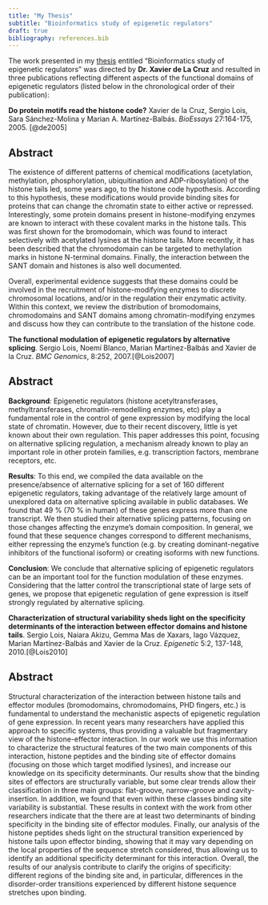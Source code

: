 ```yaml
---
title: "My Thesis"
subtitle: "Bioinformatics study of epigenetic regulators"
draft: true
bibliography: references.bib
---
```


The work presented in my [thesis](http://diposit.ub.edu/dspace/bitstream/2445/36221/2/SLO_TESIS_DEFINITIVA.pdf) entitled "Bioinformatics study of epigenetic regulators" was directed by **Dr. Xavier de La Cruz** and resulted in three publications reflecting different aspects of the functional domains of epigenetic regulators (listed below in the chronological order of their publication):

**Do protein motifs read the histone code?** Xavier de la Cruz, Sergio Lois, Sara Sánchez-Molina y Marian A. Martínez-Balbás. *BioEssays* 27:164-175, 2005. [@de2005]

:::{.callout-note collapse="true"}
## Abstract

The existence of different patterns of chemical modifications (acetylation, methylation, phosphorylation, ubiquitination and ADP-ribosylation) of the histone tails led, some years ago, to the histone code hypothesis. According to this hypothesis, these modifications would provide binding sites for proteins that can change the chromatin state to either active or repressed. Interestingly, some protein domains present in histone-modifying enzymes are known to interact with these covalent marks in the histone tails. This was first shown for the bromodomain, which was found to interact selectively with acetylated lysines at the histone tails. More recently, it has been described that the chromodomain can be targeted to methylation marks in histone N-terminal domains. Finally, the interaction between the SANT domain and histones is also well documented. 

Overall, experimental evidence suggests that these domains could be involved in the recruitment of histone-modifying enzymes to discrete chromosomal locations, and/or in the regulation their enzymatic activity. Within this context, we review the distribution of bromodomains, chromodomains and SANT domains among chromatin-modifying enzymes and discuss how they can contribute to the translation of the histone code.
:::

**The functional modulation of epigenetic regulators by alternative splicing**. Sergio Lois, Noemí Blanco, Marian Martínez-Balbás and Xavier de la Cruz. *BMC Genomics*, 8:252, 2007.[@Lois2007]

:::{.callout-note collapse="true"}
## Abstract

**Background**: Epigenetic regulators (histone acetyltransferases, methyltransferases, chromatin-remodelling enzymes, etc) play a fundamental role in the control of gene expression by modifying the local state of chromatin. However, due to their recent discovery, little is yet known about their own regulation. This paper addresses this point, focusing on alternative splicing regulation, a mechanism already known to play an important role in other protein families, e.g. transcription factors, membrane receptors, etc.

**Results**: To this end, we compiled the data available on the presence/absence of alternative splicing for a set of 160 different epigenetic regulators, taking advantage of the relatively large amount of unexplored data on alternative splicing available in public databases. We found that 49 % (70 % in human) of these genes express more than one transcript. We then studied their alternative splicing patterns, focusing on those changes affecting the enzyme's domain composition. In general, we found that these sequence changes correspond to different mechanisms, either repressing the enzyme's function (e.g. by creating dominant-negative inhibitors of the functional isoform) or creating isoforms with new functions.

**Conclusion**: We conclude that alternative splicing of epigenetic regulators can be an important tool for the function modulation of these enzymes. Considering that the latter control the transcriptional state of large sets of genes, we propose that epigenetic regulation of gene expression is itself strongly regulated by alternative splicing.
:::

**Characterization of structural variability sheds light on the specificity determinants of the interaction between effector domains and histone tails**. Sergio Lois, Naiara Akizu, Gemma Mas de Xaxars, Iago Vázquez, Marian Martínez-Balbás and Xavier de la Cruz. *Epigenetic* 5:2, 137-148, 2010.[@Lois2010]


:::{.callout-note collapse="true"}
## Abstract

Structural characterization of the interaction between histone tails and effector modules (bromodomains, chromodomains, PHD fingers, etc.) is fundamental to understand the mechanistic aspects of epigenetic regulation of gene expression. In recent years many researchers have applied this approach to specific systems, thus providing a valuable but fragmentary view of the histone-effector interaction. In our work we use this information to characterize the structural features of the two main components of this interaction, histone peptides and the binding site of effector domains (focusing on those which target modified lysines), and increase our knowledge on its specificity determinants. Our results show that the binding sites of effectors are structurally variable, but some clear trends allow their classification in three main groups: flat-groove, narrow-groove and cavity-insertion. In addition, we found that even within these classes binding site variability is substantial. These results in context with the work from other researchers indicate that the there are at least two determinants of binding specificity in the binding site of effector modules. Finally, our analysis of the histone peptides sheds light on the structural transition experienced by histone tails upon effector binding, showing that it may vary depending on the local properties of the sequence stretch considered, thus allowing us to identify an additional specificity determinant for this interaction. Overall, the results of our analysis contribute to clarify the origins of specificity: different regions of the binding site and, in particular, differences in the disorder-order transitions experienced by different histone sequence stretches upon binding. 
:::

